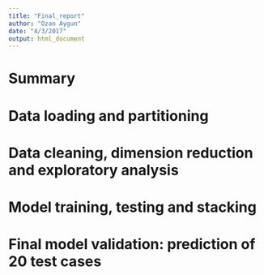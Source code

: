 ```yaml
---
title: "Final_report"
author: "Ozan Aygun"
date: "4/3/2017"
output: html_document
---
```


# Summary


# Data loading and partitioning

# Data cleaning, dimension reduction and exploratory analysis

# Model training, testing and stacking

# Final model validation: prediction of 20 test cases